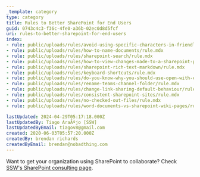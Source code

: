 ```yaml
---
_template: category
type: category
title: Rules to Better SharePoint for End Users
guid: 0743c4c3-f36c-4fe0-a36b-02ec0d8d5fcf
uri: rules-to-better-sharepoint-for-end-users
index:
- rule: public/uploads/rules/avoid-using-specific-characters-in-friendly-url/rule.mdx
- rule: public/uploads/rules/how-to-name-documents/rule.mdx
- rule: public/uploads/rules/sharepoint-search/rule.mdx
- rule: public/uploads/rules/how-to-view-changes-made-to-a-sharepoint-page/rule.mdx
- rule: public/uploads/rules/sharepoint-rich-text-markdown/rule.mdx
- rule: public/uploads/rules/keyboard-shortcuts/rule.mdx
- rule: public/uploads/rules/do-you-know-why-you-should-use-open-with-explorer-over-skydrive-pro/rule.mdx
- rule: public/uploads/rules/rename-teams-channel-folder/rule.mdx
- rule: public/uploads/rules/change-link-sharing-default-behaviour/rule.mdx
- rule: public/uploads/rules/consistent-sharepoint-sites/rule.mdx
- rule: public/uploads/rules/no-checked-out-files/rule.mdx
- rule: public/uploads/rules/word-documents-vs-sharepoint-wiki-pages/rule.mdx

lastUpdated: 2024-04-29T05:17:18.000Z
lastUpdatedBy: Tiago AraÃºjo [SSW]
lastUpdatedByEmail: tiagov8@gmail.com
created: 2020-06-03T05:57:20.000Z
createdBy: brendan richards
createdByEmail: brendan@nobadthing.com
---
```


Want to get your organization using SharePoint to collaborate? Check [SSW's SharePoint consulting page](https://ssw.com.au/consulting/sharepoint).
